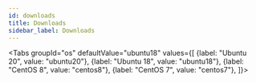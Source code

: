 ```yaml
---
id: downloads
title: Downloads
sidebar_label: Downloads
---
```


<Tabs
  groupId="os"
  defaultValue="ubuntu18"
  values={[
    {label: "Ubuntu 20", value: "ubuntu20"},
    {label: "Ubuntu 18", value: "ubuntu18"},
    {label: "CentOS 8", value: "centos8"},
    {label: "CentOS 7", value: "centos7"},
  ]}>
  <TabItem value="ubuntu20">
    <Downloads os="ubuntu20" />
  </TabItem>
  <TabItem value="ubuntu18">
    <Downloads os="ubuntu18" />
  </TabItem>
  <TabItem value="centos8">
    <Downloads os="centos8" />
  </TabItem>
  <TabItem value="centos7">
    <Downloads os="centos7" />
  </TabItem>
</Tabs>
